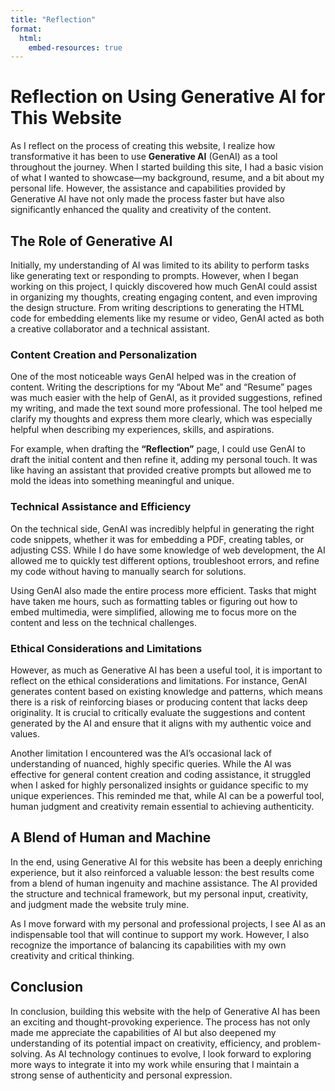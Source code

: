 ```yaml
---
title: "Reflection"
format: 
  html:
    embed-resources: true
---
```


# Reflection on Using Generative AI for This Website

As I reflect on the process of creating this website, I realize how transformative it has been to use **Generative AI** (GenAI) as a tool throughout the journey. When I started building this site, I had a basic vision of what I wanted to showcase—my background, resume, and a bit about my personal life. However, the assistance and capabilities provided by Generative AI have not only made the process faster but have also significantly enhanced the quality and creativity of the content.

## The Role of Generative AI

Initially, my understanding of AI was limited to its ability to perform tasks like generating text or responding to prompts. However, when I began working on this project, I quickly discovered how much GenAI could assist in organizing my thoughts, creating engaging content, and even improving the design structure. From writing descriptions to generating the HTML code for embedding elements like my resume or video, GenAI acted as both a creative collaborator and a technical assistant.

### Content Creation and Personalization

One of the most noticeable ways GenAI helped was in the creation of content. Writing the descriptions for my "About Me" and "Resume" pages was much easier with the help of GenAI, as it provided suggestions, refined my writing, and made the text sound more professional. The tool helped me clarify my thoughts and express them more clearly, which was especially helpful when describing my experiences, skills, and aspirations.

For example, when drafting the **"Reflection"** page, I could use GenAI to draft the initial content and then refine it, adding my personal touch. It was like having an assistant that provided creative prompts but allowed me to mold the ideas into something meaningful and unique.

### Technical Assistance and Efficiency

On the technical side, GenAI was incredibly helpful in generating the right code snippets, whether it was for embedding a PDF, creating tables, or adjusting CSS. While I do have some knowledge of web development, the AI allowed me to quickly test different options, troubleshoot errors, and refine my code without having to manually search for solutions.

Using GenAI also made the entire process more efficient. Tasks that might have taken me hours, such as formatting tables or figuring out how to embed multimedia, were simplified, allowing me to focus more on the content and less on the technical challenges.

### Ethical Considerations and Limitations

However, as much as Generative AI has been a useful tool, it is important to reflect on the ethical considerations and limitations. For instance, GenAI generates content based on existing knowledge and patterns, which means there is a risk of reinforcing biases or producing content that lacks deep originality. It is crucial to critically evaluate the suggestions and content generated by the AI and ensure that it aligns with my authentic voice and values.

Another limitation I encountered was the AI’s occasional lack of understanding of nuanced, highly specific queries. While the AI was effective for general content creation and coding assistance, it struggled when I asked for highly personalized insights or guidance specific to my unique experiences. This reminded me that, while AI can be a powerful tool, human judgment and creativity remain essential to achieving authenticity.

## A Blend of Human and Machine

In the end, using Generative AI for this website has been a deeply enriching experience, but it also reinforced a valuable lesson: the best results come from a blend of human ingenuity and machine assistance. The AI provided the structure and technical framework, but my personal input, creativity, and judgment made the website truly mine.

As I move forward with my personal and professional projects, I see AI as an indispensable tool that will continue to support my work. However, I also recognize the importance of balancing its capabilities with my own creativity and critical thinking.

## Conclusion

In conclusion, building this website with the help of Generative AI has been an exciting and thought-provoking experience. The process has not only made me appreciate the capabilities of AI but also deepened my understanding of its potential impact on creativity, efficiency, and problem-solving. As AI technology continues to evolve, I look forward to exploring more ways to integrate it into my work while ensuring that I maintain a strong sense of authenticity and personal expression.